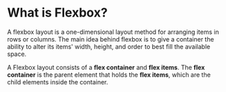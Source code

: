 # What is Flexbox?
A flexbox layout is a one-dimensional layout method for arranging items in rows or columns. The main idea behind flexbox is to give a container the ability to alter its items' width, height, and order to best fill the available space.


A Flexbox layout consists of a **flex container** and **flex items**. The **flex container** is the parent element that holds the **flex items**, which are the child elements inside the container.



